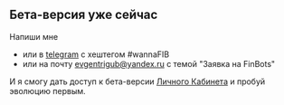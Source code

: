 ## Бета-версия уже сейчас

Напиши мне
* или в [telegram](evgentrigub) с хештегом #wannaFIB 
* или на почту [evgentrigub@yandex.ru](evgentrigub@yandex.ru) c темой "Заявка на FinBots"

И я смогу дать доступ к бета-версии [Личного Кабинета](plizNoSp4m@domain.tld) и пробуй эволюцию первым.